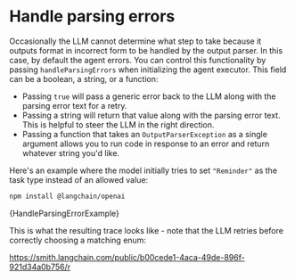 # Handle parsing errors

Occasionally the LLM cannot determine what step to take because it outputs format in incorrect form to be handled by the output parser.
In this case, by default the agent errors. You can control this functionality by passing `handleParsingErrors` when initializing the agent
executor. This field can be a boolean, a string, or a function:

- Passing `true` will pass a generic error back to the LLM along with the parsing error text for a retry.
- Passing a string will return that value along with the parsing error text. This is helpful to steer the LLM in the right direction.
- Passing a function that takes an `OutputParserException` as a single argument allows you to run code in response to an error and return
  whatever string you'd like.

Here's an example where the model initially tries to set `"Reminder"` as the task type instead of an allowed value:



<IntegrationInstallTooltip></IntegrationInstallTooltip>

```bash npm2yarn
npm install @langchain/openai
```

<CodeBlock language="typescript">{HandleParsingErrorExample}</CodeBlock>

This is what the resulting trace looks like - note that the LLM retries before correctly choosing a matching enum:

https://smith.langchain.com/public/b00cede1-4aca-49de-896f-921d34a0b756/r
